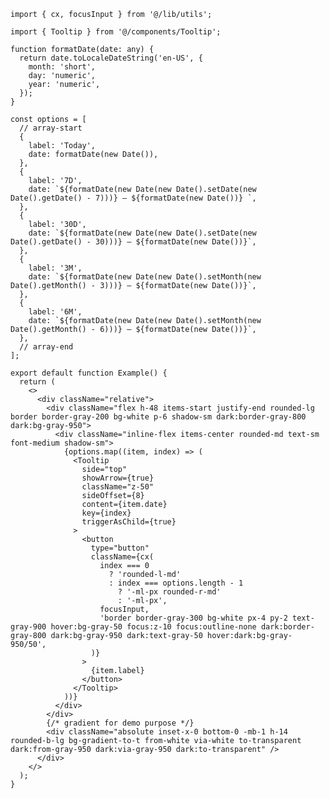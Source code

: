 ````tsx
import { cx, focusInput } from '@/lib/utils';

import { Tooltip } from '@/components/Tooltip';

function formatDate(date: any) {
  return date.toLocaleDateString('en-US', {
    month: 'short',
    day: 'numeric',
    year: 'numeric',
  });
}

const options = [
  // array-start
  {
    label: 'Today',
    date: formatDate(new Date()),
  },
  {
    label: '7D',
    date: `${formatDate(new Date(new Date().setDate(new Date().getDate() - 7)))} – ${formatDate(new Date())} `,
  },
  {
    label: '30D',
    date: `${formatDate(new Date(new Date().setDate(new Date().getDate() - 30)))} – ${formatDate(new Date())}`,
  },
  {
    label: '3M',
    date: `${formatDate(new Date(new Date().setMonth(new Date().getMonth() - 3)))} – ${formatDate(new Date())}`,
  },
  {
    label: '6M',
    date: `${formatDate(new Date(new Date().setMonth(new Date().getMonth() - 6)))} – ${formatDate(new Date())}`,
  },
  // array-end
];

export default function Example() {
  return (
    <>
      <div className="relative">
        <div className="flex h-48 items-start justify-end rounded-lg border border-gray-200 bg-white p-6 shadow-sm dark:border-gray-800 dark:bg-gray-950">
          <div className="inline-flex items-center rounded-md text-sm font-medium shadow-sm">
            {options.map((item, index) => (
              <Tooltip
                side="top"
                showArrow={true}
                className="z-50"
                sideOffset={8}
                content={item.date}
                key={index}
                triggerAsChild={true}
              >
                <button
                  type="button"
                  className={cx(
                    index === 0
                      ? 'rounded-l-md'
                      : index === options.length - 1
                        ? '-ml-px rounded-r-md'
                        : '-ml-px',
                    focusInput,
                    'border border-gray-300 bg-white px-4 py-2 text-gray-900 hover:bg-gray-50 focus:z-10 focus:outline-none dark:border-gray-800 dark:bg-gray-950 dark:text-gray-50 hover:dark:bg-gray-950/50',
                  )}
                >
                  {item.label}
                </button>
              </Tooltip>
            ))}
          </div>
        </div>
        {/* gradient for demo purpose */}
        <div className="absolute inset-x-0 bottom-0 -mb-1 h-14 rounded-b-lg bg-gradient-to-t from-white via-white to-transparent dark:from-gray-950 dark:via-gray-950 dark:to-transparent" />
      </div>
    </>
  );
}

````